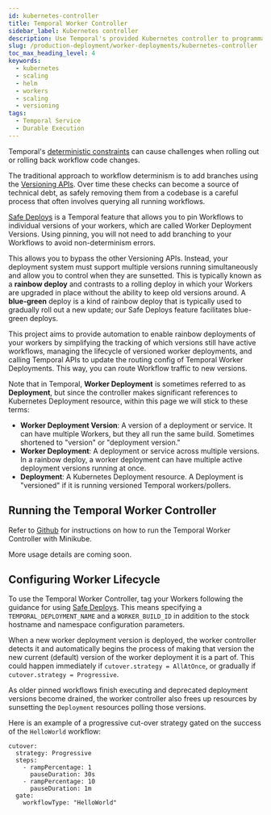 ```yaml
---
id: kubernetes-controller
title: Temporal Worker Controller
sidebar_label: Kubernetes controller
description: Use Temporal's provided Kubernetes controller to programmatically scale your Worker deployments.
slug: /production-deployment/worker-deployments/kubernetes-controller
toc_max_heading_level: 4
keywords:
  - kubernetes
  - scaling
  - helm
  - workers
  - scaling
  - versioning
tags:
  - Temporal Service
  - Durable Execution
---
```


Temporal's [deterministic constraints](/workflow-definition#deterministic-constraints) can cause challenges when rolling out or rolling back workflow code changes.

The traditional approach to workflow determinism is to add branches using the [Versioning APIs](/workflow-definition#workflow-versioning).
Over time these checks can become a source of technical debt, as safely removing them from a codebase is a careful process that often involves querying all running workflows.

[Safe Deploys](/production-deployment/worker-deployments/safe-deploys) is a Temporal feature that allows you to pin Workflows to individual versions of your workers, which are called Worker Deployment Versions.
Using pinning, you will not need to add branching to your Workflows to avoid non-determinism errors.

This allows you to bypass the other Versioning APIs.
Instead, your deployment system must support multiple versions running simultaneously and allow you to control when they are sunsetted.
This is typically known as a **rainbow deploy** and contrasts to a rolling deploy in which your Workers are upgraded in place without the ability to keep old versions around.
A **blue-green** deploy is a kind of rainbow deploy that is typically used to gradually roll out a new update; our Safe Deploys feature facilitates blue-green deploys.

This project aims to provide automation to enable rainbow deployments of your workers by simplifying the tracking of which versions still have active workflows, managing the lifecycle of versioned worker deployments, and calling Temporal APIs to update the routing config of Temporal Worker Deployments.
This way, you can route Workflow traffic to new versions.

Note that in Temporal, **Worker Deployment** is sometimes referred to as **Deployment**, but since the controller makes significant references to Kubernetes Deployment resource, within this page we will stick to these terms:

- **Worker Deployment Version**: A version of a deployment or service. It can have multiple Workers, but they all run the same build. Sometimes shortened to "version" or "deployment version."
- **Worker Deployment**: A deployment or service across multiple versions. In a rainbow deploy, a worker deployment can have multiple active deployment versions running at once.
- **Deployment**: A Kubernetes Deployment resource. A Deployment is "versioned" if it is running versioned Temporal workers/pollers.

## Running the Temporal Worker Controller

Refer to [Github](https://github.com/DataDog/temporal-worker-controller/blob/main/internal/README.md) for instructions on how to run the Temporal Worker Controller with Minikube.

More usage details are coming soon.

## Configuring Worker Lifecycle

To use the Temporal Worker Controller, tag your Workers following the guidance for using [Safe Deploys](/production-deployment/worker-deployments/safe-deploys). This means specifying a `TEMPORAL_DEPLOYMENT_NAME` and a `WORKER_BUILD_ID` in addition to the stock hostname and namespace configuration parameters.

When a new worker deployment version is deployed, the worker controller detects it and automatically begins the process of making that version the new current (default) version of the worker deployment it is a part of. This could happen immediately if `cutover.strategy = AllAtOnce`, or gradually if `cutover.strategy = Progressive`.

As older pinned workflows finish executing and deprecated deployment versions become drained, the worker controller also frees up resources by sunsetting the `Deployment` resources polling those versions.

Here is an example of a progressive cut-over strategy gated on the success of the `HelloWorld` workflow:

```
cutover:
  strategy: Progressive
  steps:
    - rampPercentage: 1
      pauseDuration: 30s
    - rampPercentage: 10
      pauseDuration: 1m
  gate:
    workflowType: "HelloWorld"
```
